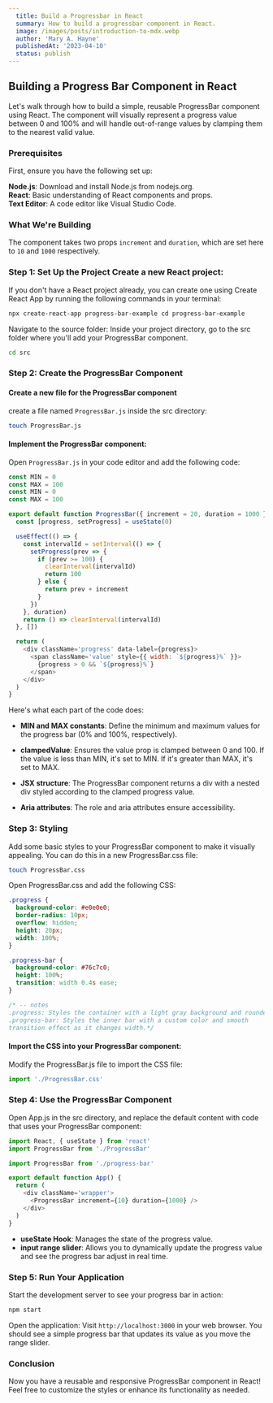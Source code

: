 ```yaml
---
  title: Build a Progressbar in React
  summary: How to build a progressbar component in React.
  image: /images/posts/introduction-to-mdx.webp
  author: 'Mary A. Hayne'
  publishedAt: '2023-04-10'
  status: publish
---
```


## Building a Progress Bar Component in React

Let's walk through how to build a simple, reusable ProgressBar component using
React. The component will visually represent a progress value between 0 and 100%
and will handle out-of-range values by clamping them to the nearest valid value.

### Prerequisites

First, ensure you have the following set up:

**Node.js**: Download and install Node.js from nodejs.org.<br/> **React**: Basic
understanding of React components and props.<br/> **Text Editor**: A code editor
like Visual Studio Code.

### What We're Building

The component takes two props `increment` and `duration`, which are set here to
`10` and `1000` respectively.

<ProgressBar duration={1000} />

### Step 1: Set Up the Project Create a new React project:

If you don't have a React project already, you can create one using Create React
App by running the following commands in your terminal:

```bash
npx create-react-app progress-bar-example cd progress-bar-example
```

Navigate to the source folder: Inside your project directory, go to the src
folder where you'll add your ProgressBar component.

```bash
cd src
```

### Step 2: Create the ProgressBar Component

#### Create a new file for the ProgressBar component

create a file named `ProgressBar.js` inside the src directory:

```bash copy code
touch ProgressBar.js
```

#### Implement the ProgressBar component:

Open `ProgressBar.js` in your code editor and add the following code:

```javascript
const MIN = 0
const MAX = 100
const MIN = 0
const MAX = 100
```

```javascript
export default function ProgressBar({ increment = 20, duration = 1000 }) {
  const [progress, setProgress] = useState(0)

  useEffect(() => {
    const intervalId = setInterval(() => {
      setProgress(prev => {
        if (prev >= 100) {
          clearInterval(intervalId)
          return 100
        } else {
          return prev + increment
        }
      })
    }, duration)
    return () => clearInterval(intervalId)
  }, [])

  return (
    <div className='progress' data-label={progress}>
      <span className='value' style={{ width: `${progress}%` }}>
        {progress > 0 && `${progress}%`}
      </span>
    </div>
  )
}
```

Here's what each part of the code does:

- **MIN and MAX constants**: Define the minimum and maximum values for the
  progress bar (0% and 100%, respectively).

- **clampedValue**: Ensures the value prop is clamped between 0 and 100. If the
  value is less than MIN, it's set to MIN. If it's greater than MAX, it's set to
  MAX.
- **JSX structure**: The ProgressBar component returns a div with a nested div
  styled according to the clamped progress value.
- **Aria attributes**: The role and aria attributes ensure accessibility.

### Step 3: Styling

Add some basic styles to your ProgressBar component to make it visually
appealing. You can do this in a new ProgressBar.css file:

```bash
touch ProgressBar.css
```

Open ProgressBar.css and add the following CSS:

```css
.progress {
  background-color: #e0e0e0;
  border-radius: 10px;
  overflow: hidden;
  height: 20px;
  width: 100%;
}

.progress-bar {
  background-color: #76c7c0;
  height: 100%;
  transition: width 0.4s ease;
}

/* -- notes
.progress: Styles the container with a light gray background and rounded corners.
.progress-bar: Styles the inner bar with a custom color and smooth
transition effect as it changes width.*/
```

#### Import the CSS into your ProgressBar component:

Modify the ProgressBar.js file to import the CSS file:

```javascript
import './ProgressBar.css'
```

### Step 4: Use the ProgressBar Component

Open App.js in the src directory, and replace the default content with code that
uses your ProgressBar component:

```javascript
import React, { useState } from 'react'
import ProgressBar from './ProgressBar'

import ProgressBar from './progress-bar'

export default function App() {
  return (
    <div className='wrapper'>
      <ProgressBar increment={10} duration={1000} />
    </div>
  )
}
```

- **useState Hook**: Manages the state of the progress value.
- **input range slider**: Allows you to dynamically update the progress value
  and see the progress bar adjust in real time.

### Step 5: Run Your Application

Start the development server to see your progress bar in action:

```bash
npm start
```

Open the application: Visit `http://localhost:3000` in your web browser. You
should see a simple progress bar that updates its value as you move the range
slider.

### Conclusion

Now you have a reusable and responsive ProgressBar component in React! Feel free
to customize the styles or enhance its functionality as needed.
